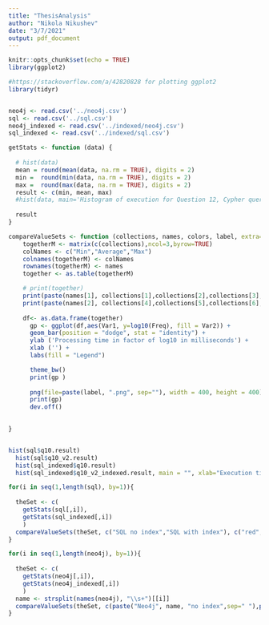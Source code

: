 ```yaml
---
title: "ThesisAnalysis"
author: "Nikola Nikushev"
date: "3/7/2021"
output: pdf_document
---
```


```r
knitr::opts_chunk$set(echo = TRUE)
library(ggplot2)

#https://stackoverflow.com/a/42820828 for plotting ggplot2
library(tidyr)


neo4j <- read.csv('../neo4j.csv')
sql <- read.csv('../sql.csv')
neo4j_indexed <- read.csv('../indexed/neo4j.csv')
sql_indexed <- read.csv('../indexed/sql.csv')

getStats <- function (data) {
  
  # hist(data)
  mean = round(mean(data, na.rm = TRUE), digits = 2)
  min =  round(min(data, na.rm = TRUE), digits = 2)
  max =  round(max(data, na.rm = TRUE), digits = 2)
  result <- c(min, mean, max)
  #hist(data, main='Histogram of execution for Question 12, Cypher query v1', xlab='Execution time in milliseconds', ylab='Number of executions')
  
  result
}

compareValueSets <- function (collections, names, colors, label, extra=100, legendPosition='topleft') {
    togetherM <- matrix(c(collections),ncol=3,byrow=TRUE)
    colNames <- c("Min","Average","Max")
    colnames(togetherM) <- colNames
    rownames(togetherM) <- names
    together <- as.table(togetherM)

    # print(together)
    print(paste(names[1], collections[1],collections[2],collections[3], sep='   &   '))
    print(paste(names[2], collections[4],collections[5],collections[6], sep='   &   '))
    
    df<- as.data.frame(together)
      gp <- ggplot(df,aes(Var1, y=log10(Freq), fill = Var2)) +
      geom_bar(position = "dodge", stat = "identity") +
      ylab ('Processing time in factor of log10 in milliseconds') +
      xlab ('') +
      labs(fill = "Legend")

      theme_bw()
      print(gp )
    
      png(file=paste(label, ".png", sep=""), width = 400, height = 400)
      print(gp)
      dev.off()

           
}



```

```r
hist(sql$q10.result)
  hist(sql$q10_v2.result)
  hist(sql_indexed$q10.result)
  hist(sql_indexed$q10_v2_indexed.result, main = "", xlab="Execution time in milliseconds")
```


```r


for(i in seq(1,length(sql), by=1)){
  
  theSet <- c(
    getStats(sql[,i]), 
    getStats(sql_indexed[,i])
    )
  compareValueSets(theSet, c("SQL no index","SQL with index"), c("red","green"), strsplit(names(sql), "\\s+")[[i]])
}
```

```r

for(i in seq(1,length(neo4j), by=1)){
  
  theSet <- c(
    getStats(neo4j[,i]), 
    getStats(neo4j_indexed[,i])
    )
  name <- strsplit(names(neo4j), "\\s+")[[i]]
  compareValueSets(theSet, c(paste("Neo4j", name, "no index",sep=" "),paste("Neo4j", name, "with index",sep=" ")), c("red","green"), name)
}
```

